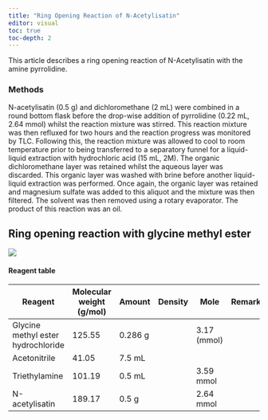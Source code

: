 ```yaml
---
title: "Ring Opening Reaction of N-Acetylisatin"
editor: visual
toc: true
toc-depth: 2
---
```


This article describes a ring opening reaction of N-Acetylisatin with the amine pyrrolidine.

### Methods

N-acetylisatin (0.5 g) and dichloromethane (2 mL) were combined in a round bottom flask before the drop-wise addition of pyrrolidine (0.22 mL, 2.64 mmol) whilst the reaction mixture was stirred. This reaction mixture was then refluxed for two hours and the reaction progress was monitored by TLC. Following this, the reaction mixture was allowed to cool to room temperature prior to being transferred to a separatory funnel for a liquid-liquid extraction with hydrochloric acid (15 mL, 2M). The organic dichloromethane layer was retained whilst the aqueous layer was discarded. This organic layer was washed with brine before another liquid-liquid extraction was performed. Once again, the organic layer was retained and magnesium sulfate was added to this aliquot and the mixture was then filtered. The solvent was then removed using a rotary evaporator. The product of this reaction was an oil.

## Ring opening reaction with glycine methyl ester

![](Project2.png)

#### Reagent table

| Reagent                            | Molecular weight (g/mol) | Amount   | Density | Mole        | Remarks |
|------------------------------------|--------------------------|----------|---------|-------------|---------|
| Glycine methyl ester hydrochloride | 125.55                   | 0.286 g  |         | 3.17 (mmol) |         |
| Acetonitrile                       | 41.05                    | 7.5 mL   |         |             |         |
| Triethylamine                      | 101.19                   | 0.5 mL   |         | 3.59 mmol   |         |
| N-acetylisatin                     | 189.17                   | 0.5 g    |         | 2.64 mmol   |         |
